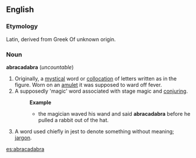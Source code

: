 ==English==

===Etymology===
Latin, derived from Greek Of unknown origin.

===Noun===
'''abracadabra''' (''uncountable'')
# Originally, a [[mystical]] word or [[collocation]] of letters written as in the figure. Worn on an [[amulet]] it was supposed to ward off fever. 
# A supposedly 'magic' word associated with stage magic and [[conjuring]].
#:'''Example'''
#:*the magician waved his wand and said '''abracadabra''' before he pulled a rabbit out of the hat.
# A word used chiefly in jest to denote something without meaning; [[jargon]].

{{wikipediapar|Abracadabra}}

[[es:abracadabra]]